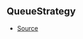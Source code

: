 ## QueueStrategy



- [Source](https://github.com/Androz2091/discord-player/blob/3861a2c/packages/utils/src/Queue.ts#L3)